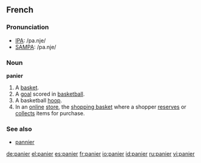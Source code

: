 ==French==

===Pronunciation===
*[[w:IPA|IPA]]: /pa.nje/
*[[w:SAMPA|SAMPA]]: /pa.nje/

===Noun===
'''panier''' {{m}}

# A [[basket]].
# A [[goal]] scored in [[basketball]].
# A basketball [[hoop]].
# In an [[online]] [[store]], the [[shopping basket]] where a shopper [[reserves]] or [[collects]] items for purchase.

===See also===
* [[pannier]]

[[de:panier]]
[[el:panier]]
[[es:panier]]
[[fr:panier]]
[[io:panier]]
[[id:panier]]
[[ru:panier]]
[[vi:panier]]